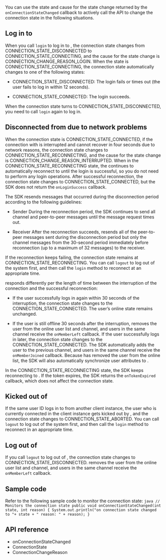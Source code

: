 <PlatformWrapper platform="linux-java">


You can use the state and cause for the state change returned by the `onConnectionStateChanged` callback to actively call the API to change the connection state in the following situations.

## Log in to <Vg k="SIG" />

When you call `login` to log in to <Vg k="SIG" />, the connection state changes from CONNECTION_STATE_DISCONNECTED to CONNECTION_STATE_CONNECTING, and the cause for the state change is CONNECTION_CHANGE_REASON_LOGIN. When the state is CONNECTION_STATE_CONNECTING, the connection state automatically changes to one of the following states:

-   CONNECTION_STATE_DISCONNECTED: The login fails or times out (the user fails to log in within 12 seconds).

-   CONNECTION_STATE_CONNECTED: The login succeeds.

When the connection state turns to CONNECTION_STATE_DISCONNECTED, you need to call `login` again to log in.

## Disconnected from <Vg k="SIG" /> due to network problems

When the connection state is CONNECTION_STATE_CONNECTED, if the connection with <Vg k="SIG" /> is interrupted and cannot recover in four seconds due to network reasons, the connection state changes to CONNECTION_STATE_RECONNECTING, and the cause for the state change is CONNECTION_CHANGE_REASON_INTERRUPTED. When in the CONNECTION_STATE_RECONNECTING state, the <Vg k="MESS_SDK" /> continues to automatically reconnect to <Vg k="SIG" /> until the login is successful, so you do not need to perform any login operations. After successful reconnection, the connection state changes to CONNECTION_STATE_CONNECTED, but the SDK does not return the `onLoginSuccess` callback.

The SDK resends messages that occurred during the disconnection period according to the following guidelines:

-   Sender
    During the reconnection period, the SDK continues to send all channel and peer-to-peer messages until the message request times out.

-   Receiver
    After the reconnection succeeds, <Vg k="SIG" /> resends all of the peer-to-peer messages sent during the disconnection period but only the channel messages from the 30-second period immediately before reconnection (up to a maximum of 32 messages) to the receiver.

If the reconnection keeps failing, the connection state remains at CONNECTION_STATE_RECONNECTING. You can call `logout` to log out of the system first, and then call the `login` method to reconnect at an appropriate time.

<Vg k="SIG" /> responds differently per the length of time between the interruption of the connection and the successful reconnection:

-   If the user successfully logs in again within 30 seconds of the interruption, the connection state changes to the CONNECTION_STATE_CONNECTED. The user’s online state remains unchanged.

-   If the user is still offline 30 seconds after the interruption, <Vg k="SIG" /> removes the user from the online user list and channel, and users in the same channel receive the `onMemberLeft` callback. If the user successfully logs in later, the connection state changes to the CONNECTION_STATE_CONNECTED. The SDK automatically adds the user to the previous channel, and users in the same channel receive the `onMemberJoined` callback. Because <Vg k="SIG" /> has removed the user from the online list, the SDK will also automatically synchronize user attributes to <Vg k="SIG" />.

In the CONNECTION_STATE_RECONNECTING state, the SDK keeps reconnecting to <Vg k="SIG" />. If the token expires, the SDK returns the `onTokenExpired` callback, which does not affect the connection state.

## Kicked out of <Vg k="SIG" />

If the same user ID logs in to <Vg k="SIG" /> from another client instance, the user who is currently connected in the client instance gets kicked out by <Vg k="SIG" />, and the connection state changes to CONNECTION_STATE_ABORTED. You can call `logout` to log out of the system first, and then call the `login` method to reconnect in an appropriate time.

## Log out of <Vg k="SIG" />

If you call `logout` to log out of <Vg k="SIG" />, the connection state changes to CONNECTION_STATE_DISCONNECTED. <Vg k="SIG" /> removes the user from the online user list and channel, and users in the same channel receive the `onMemberLeft` callback.

## Sample code

Refer to the following sample code to monitor the connection state:
    ```java
    // Monitors the connection state
    public void onConnectionStateChanged(int state, int reason)
    {
       System.out.println("on connection state changed to "+ state + " reason: " + reason);
     }
    ```
    
## API reference

-   <Link to="{{Global.SIG_SDK_API_LNX_JAVA}}/interfaceio_1_1agora_1_1rtm_1_1_rtm_client_listener.html#a9b6f86cb2d7d5ec4adf0b6d645c16bf9">onConnectionStateChanged</Link>

-   <Link to="{{Global.SIG_SDK_API_LNX_JAVA}}/interfaceio_1_1agora_1_1rtm_1_1_rtm_status_code_1_1_connection_state.html">ConnectionState</Link>
-   <Link to="{{Global.SIG_SDK_API_LNX_JAVA}}/interfaceio_1_1agora_1_1rtm_1_1_rtm_status_code_1_1_connection_change_reason.html">ConnectionChangeReason</Link>

</PlatformWrapper>

